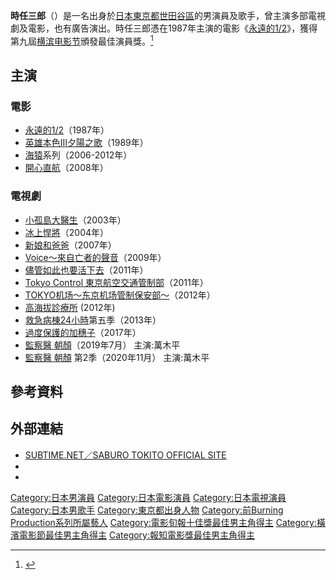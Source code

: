 {{Infobox entertainer
| 類型 = 男演員
| name = 時任三郎
| 羅馬拼音 = Tokitō Saburō
| 出生地 = {{JPN}}[[東京都|東京都]][[世田谷區|世田谷區]]
| 生年 = 1958
| 生月 = 2
| 生日 = 4
| 職業 = [[演員|演員]]、[[歌手|歌手]]
| 活躍年代 = 1980年－
| 配偶 = 已婚
| 教育程度 = [[大阪藝術大學|大阪藝術大學]]設計系畢業
| 官方網站 = [http://www.subtime.net/ SUBNET.NET]
}}
{{japanese|japanese=時任 三郎|kana=ときとう さぶろう|romaji=Tokitō Saburō}}
'''時任三郎'''（{{bd|1958年|2月4日|||Saburou Tokitou}}）是一名出身於[[日本|日本]][[東京都|東京都]][[世田谷區|世田谷區]]的男演員及歌手，曾主演多部電視劇及電影，也有廣告演出。時任三郎憑在1987年主演的電影《[[永遠的1/2_(電影)|永遠的1/2]]》，獲得第九屆[[横滨电影节|横滨电影节]]頒發最佳演員獎。<ref>{{Cite web |url=http://homepage3.nifty.com/yokohama-eigasai/09-1987/09_1987_shou.html |title=第９回ヨコハマ映画祭 １９８７年日本映画個人賞 |accessdate=2010-12-14 |language=ja |publisher=横滨电影节 |archive-date=2012-09-28 |archive-url=https://web.archive.org/web/20120928063355/http://homepage3.nifty.com/yokohama-eigasai/09-1987/09_1987_shou.html |dead-url=no }}</ref>

==主演==
===電影===
*[[永遠的1/2|永遠的1/2]]（1987年）
*[[英雄本色III夕陽之歌|英雄本色III夕陽之歌]]（1989年）
*[[海猿|海猿]]系列（2006-2012年）
*[[開心直航|開心直航]]（2008年）

===電視劇===
*[[小孤島大醫生|小孤島大醫生]]（2003年）
*[[冰上悍將|冰上悍將]]（2004年）
*[[新娘和爸爸|新娘和爸爸]]（2007年）
*[[Voice～來自亡者的聲音|Voice～來自亡者的聲音]]（2009年）
*[[儘管如此也要活下去|儘管如此也要活下去]]（2011年）
*[[Tokyo_Control_東京航空交通管制部|Tokyo Control 東京航空交通管制部]]（2011年）
*[[TOKYO机场～东京机场管制保安部～|TOKYO机场～东京机场管制保安部～]]（2012年）
*[[高海拔診療所|高海拔診療所]] (2012年)
*[[救急病棟24小時|救急病棟24小時]]第五季（2013年）
*[[過度保護的加穗子|過度保護的加穗子]]（2017年）
*[[監察醫_朝顏|監察醫 朝顏]]（2019年7月） 主演:萬木平
*[[監察醫_朝顏|監察醫 朝顏]] 第2季（2020年11月） 主演:萬木平

==參考資料==
{{reflist}}

== 外部連結 ==
* [http://www.subtime.net/ SUBTIME.NET／SABURO TOKITO OFFICIAL SITE] {{Wayback|url=http://www.subtime.net/ |date=20200607121829 }}
* {{Twitter|tokito36}}
* {{Facebook|tokito360}}

{{電影旬報十佳獎最佳男主角}}
{{橫濱電影節最佳男主角}}
{{報知電影獎最佳男主角}}
{{normdaten}}
{{DEFAULTSORT:Tokitou Saburou}}
[[Category:日本男演員|Category:日本男演員]]
[[Category:日本電影演員|Category:日本電影演員]]
[[Category:日本電視演員|Category:日本電視演員]]
[[Category:日本男歌手|Category:日本男歌手]]
[[Category:東京都出身人物|Category:東京都出身人物]]
[[Category:前Burning_Production系列所屬藝人|Category:前Burning Production系列所屬藝人]]
[[Category:電影旬報十佳獎最佳男主角得主|Category:電影旬報十佳獎最佳男主角得主]]
[[Category:橫濱電影節最佳男主角得主|Category:橫濱電影節最佳男主角得主]]
[[Category:報知電影獎最佳男主角得主|Category:報知電影獎最佳男主角得主]]